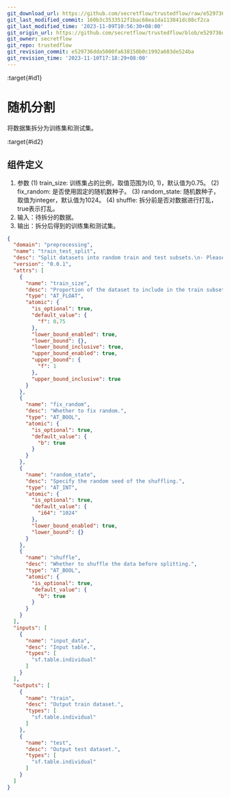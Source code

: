 ```yaml
---
git_download_url: https://github.com/secretflow/trustedflow/raw/e529736dda5000fa638150b0c1992a603de524ba/docs/architecture/apps/split.md
git_last_modified_commit: 160b3c3533512f1bac68ea1da113841dc88cf2ca
git_last_modified_time: '2023-11-09T10:56:30+08:00'
git_origin_url: https://github.com/secretflow/trustedflow/blob/e529736dda5000fa638150b0c1992a603de524ba/docs/architecture/apps/split.md
git_owner: secretflow
git_repo: trustedflow
git_revision_commit: e529736dda5000fa638150b0c1992a603de524ba
git_revision_time: '2023-11-10T17:18:29+08:00'
---
```


:target{#id1}

# 随机分割

将数据集拆分为训练集和测试集。

:target{#id2}

## 组件定义

1. 参数
   (1) train\_size: 训练集占的比例，取值范围为(0, 1)，默认值为0.75。
   (2) fix\_random: 是否使用固定的随机数种子。
   (3) random\_state: 随机数种子，取值为integer，默认值为1024。
   (4) shuffle: 拆分前是否对数据进行打乱，true表示打乱。
2. 输入：待拆分的数据。
3. 输出：拆分后得到的训练集和测试集。

```json
{
  "domain": "preprocessing",
  "name": "train_test_split",
  "desc": "Split datasets into random train and test subsets.\n- Please check: https://scikit-learn.org/stable/modules/generated/sklearn.model_selection.train_test_split.html",
  "version": "0.0.1",
  "attrs": [
    {
      "name": "train_size",
      "desc": "Proportion of the dataset to include in the train subset.",
      "type": "AT_FLOAT",
      "atomic": {
        "is_optional": true,
        "default_value": {
          "f": 0.75
        },
        "lower_bound_enabled": true,
        "lower_bound": {},
        "lower_bound_inclusive": true,
        "upper_bound_enabled": true,
        "upper_bound": {
          "f": 1
        },
        "upper_bound_inclusive": true
      }
    },
    {
      "name": "fix_random",
      "desc": "Whether to fix random.",
      "type": "AT_BOOL",
      "atomic": {
        "is_optional": true,
        "default_value": {
          "b": true
        }
      }
    },
    {
      "name": "random_state",
      "desc": "Specify the random seed of the shuffling.",
      "type": "AT_INT",
      "atomic": {
        "is_optional": true,
        "default_value": {
          "i64": "1024"
        },
        "lower_bound_enabled": true,
        "lower_bound": {}
      }
    },
    {
      "name": "shuffle",
      "desc": "Whether to shuffle the data before splitting.",
      "type": "AT_BOOL",
      "atomic": {
        "is_optional": true,
        "default_value": {
          "b": true
        }
      }
    }
  ],
  "inputs": [
    {
      "name": "input_data",
      "desc": "Input table.",
      "types": [
        "sf.table.individual"
      ]
    }
  ],
  "outputs": [
    {
      "name": "train",
      "desc": "Output train dataset.",
      "types": [
        "sf.table.individual"
      ]
    },
    {
      "name": "test",
      "desc": "Output test dataset.",
      "types": [
        "sf.table.individual"
      ]
    }
  ]
}
```
